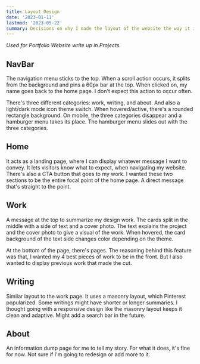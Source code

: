 ```yaml
---
title: Layout Design
date: '2023-01-11'
lastmod: '2023-05-22'
summary: Decisions on why I made the layout of the website the way it is.
---
```


_Used for <Link href='/projects/portfolio-website'>Portfolio Website</Link> write up in Projects._

## NavBar

The navigation menu sticks to the top. When a scroll action occurs, it splits from the background and pins a 60px bar at the top. When clicked on, my name goes back to the home page. I don't expect this action to occur often.

There's three different categories: work, writing, and about. And also a light/dark mode icon theme switch. When hovered/active, there's a rounded rectangle background. On mobile, the three categories disappear and a hamburger menu takes its place. The hamburger menu slides out with the three categories.

## Home

It acts as a landing page, where I can display whatever message I want to convey. It lets visitors know what to expect, when navigating my website. There's also a CTA button that goes to my work. I wanted these two sections to be the entire focal point of the home page. A direct message that's straight to the point.

## Work

A message at the top to summarize my design work. The cards split in the middle with a side of text and a cover photo. The text explains the project and the cover photo to give a visual of the work. When hovered, the card background of the text side changes color depending on the theme.

At the bottom of the page, there's pages. The reasoning behind this feature was that, I wanted my 4 best pieces of work to be in the front. But I also wanted to display previous work that made the cut.

## Writing

Similar layout to the work page. It uses a masonry layout, which Pinterest popularized. Some writings might have shorter or longer summaries. I thought going with a responsive design like the masonry layout keeps it clean and adaptive. Might add a search bar in the future.

## About

An information dump page for me to tell my story. For what it does, it's fine for now. Not sure if I'm going to redesign or add more to it.
